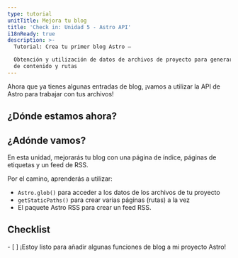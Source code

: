 ```yaml
---
type: tutorial
unitTitle: Mejora tu blog
title: 'Check in: Unidad 5 - Astro API'
i18nReady: true
description: >-
  Tutorial: Crea tu primer blog Astro —

  Obtención y utilización de datos de archivos de proyecto para generar dinámicamente páginas
  de contenido y rutas
---
```




Ahora que ya tienes algunas entradas de blog, ¡vamos a utilizar la API de Astro para trabajar con tus archivos!

## ¿Dónde estamos ahora?

<StackblitzIntro tree="withastro/blog-tutorial-demo/tree/unit-5/start"/>

## ¿Adónde vamos?

En esta unidad, mejorarás tu blog con una página de índice, páginas de etiquetas y un feed de RSS.

Por el camino, aprenderás a utilizar:
- `Astro.glob()` para acceder a los datos de los archivos de tu proyecto
- `getStaticPaths()` para crear varias páginas (rutas) a la vez
- El paquete Astro RSS para crear un feed RSS.



<Box icon="check-list">

## Checklist

<Checklist>
- [ ] ¡Estoy listo para añadir algunas funciones de blog a mi proyecto Astro!
</Checklist>
</Box>
